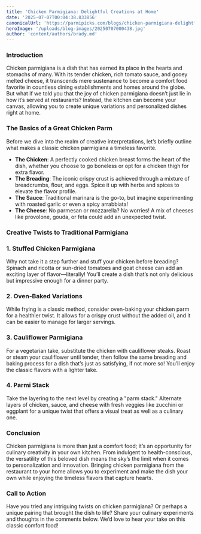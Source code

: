 ```yaml
---
title: 'Chicken Parmigiana: Delightful Creations at Home'
date: '2025-07-07T00:04:38.833856'
canonicalUrl: 'https://parmipicks.com/blogs/chicken-parmigiana-delightful-creations-at-home.mdx'
heroImage: '/uploads/blog-images/20250707000438.jpg'
author: 'content/authors/brady.md'
---
```


### Introduction  
Chicken parmigiana is a dish that has earned its place in the hearts and stomachs of many. With its tender chicken, rich tomato sauce, and gooey melted cheese, it transcends mere sustenance to become a comfort food favorite in countless dining establishments and homes around the globe. But what if we told you that the joy of chicken parmigiana doesn’t just lie in how it’s served at restaurants? Instead, the kitchen can become your canvas, allowing you to create unique variations and personalized dishes right at home. 

### The Basics of a Great Chicken Parm  
Before we dive into the realm of creative interpretations, let’s briefly outline what makes a classic chicken parmigiana a timeless favorite. 
- **The Chicken**: A perfectly cooked chicken breast forms the heart of the dish, whether you choose to go boneless or opt for a chicken thigh for extra flavor. 
- **The Breading**: The iconic crispy crust is achieved through a mixture of breadcrumbs, flour, and eggs. Spice it up with herbs and spices to elevate the flavor profile. 
- **The Sauce**: Traditional marinara is the go-to, but imagine experimenting with roasted garlic or even a spicy arrabbiata! 
- **The Cheese**: No parmesan or mozzarella? No worries! A mix of cheeses like provolone, gouda, or feta could add an unexpected twist.  

### Creative Twists to Traditional Parmigiana  
### 1. **Stuffed Chicken Parmigiana**  
Why not take it a step further and stuff your chicken before breading? Spinach and ricotta or sun-dried tomatoes and goat cheese can add an exciting layer of flavor—literally! You’ll create a dish that’s not only delicious but impressive enough for a dinner party.  

### 2. **Oven-Baked Variations**  
While frying is a classic method, consider oven-baking your chicken parm for a healthier twist. It allows for a crispy crust without the added oil, and it can be easier to manage for larger servings.  

### 3. **Cauliflower Parmigiana**  
For a vegetarian take, substitute the chicken with cauliflower steaks. Roast or steam your cauliflower until tender, then follow the same breading and baking process for a dish that’s just as satisfying, if not more so! You’ll enjoy the classic flavors with a lighter take.  

### 4. **Parmi Stack**  
Take the layering to the next level by creating a "parm stack." Alternate layers of chicken, sauce, and cheese with fresh veggies like zucchini or eggplant for a unique twist that offers a visual treat as well as a culinary one.  

### Conclusion  
Chicken parmigiana is more than just a comfort food; it’s an opportunity for culinary creativity in your own kitchen. From indulgent to health-conscious, the versatility of this beloved dish means the sky’s the limit when it comes to personalization and innovation. Bringing chicken parmigiana from the restaurant to your home allows you to experiment and make the dish your own while enjoying the timeless flavors that capture hearts.  

### Call to Action  
Have you tried any intriguing twists on chicken parmigiana? Or perhaps a unique pairing that brought the dish to life? Share your culinary experiments and thoughts in the comments below. We’d love to hear your take on this classic comfort food!
